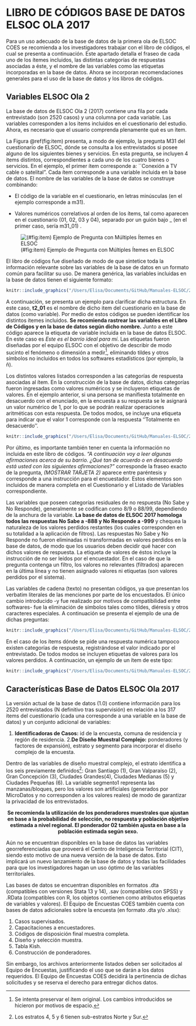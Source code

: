 # LIBRO DE CÓDIGOS BASE DE DATOS ELSOC OLA 2017

Para un uso adecuado de la base de datos de la primera ola de ELSOC COES se recomienda a los investigadores trabajar con el libro de códigos, el cual se presenta a continuación. Este apartado detalla el fraseo de cada uno de los ítemes incluidos, las distintas categorías de respuestas asociadas a éste, y el nombre de las variables como las etiquetas incorporadas en la base de datos. Ahora se incorporan recomendaciones generales para el uso de la base de datos y los libros de códigos.

## Variables ELSOC Ola 2

La base de datos de ELSOC Ola 2 (2017) contiene una fila por cada entrevistado (son 2520 casos) y una columna por cada variable. Las variables corresponden a los items incluidos en el cuestionario del estudio. Ahora, es necesario que el usuario comprenda plenamente qué es un ítem.

La Figura  \@ref(fig:item) presenta, a modo de ejemplo, la pregunta M31 del cuestionario de ELSOC, dónde se consulta a los entrevistados si posee alguno de los siguientes bienes y servicios. En esta pregunta, se incluyen 4 items distintos, correspondientes a cada uno de los cuatro bienes o servicios. En el ejemplo, el primer ítem corresponde a: ``Conexión a TV cable o satelital". Cada ítem corresponde a una variable incluida en la base de datos. El nombre de las variables de la base de datos se construye combinando:

- El código de la variable en el cuestionario, en letras minúsculas (en el ejemplo corresponde a m31).

- Valores numéricos correlativos al orden de los ítems, tal como aparecen en el cuestionario (01, 02, 03 y 04), separado por un guión bajo _ (en el primer caso, sería m31_01) .

![(#fig:item) Ejemplo de Pregunta con Múltiples Ítemes en ELSOC](/Users/Elisa/Documents/GitHub/Manuales-ELSOC/Imagenes/Figura_item.png)


El libro de códigos fue diseñado de modo de que sintetice toda la información relevante sobre las variables de la base de datos en un formato común para facilitar su uso. De manera genérica, las variables incluidas en la base de datos tienen el siguiente formato:

```r
knitr::include_graphics("/Users/Elisa/Documents/GitHub/Manuales-ELSOC/2016/imagenes/inst_var.png")
```


A continuación, se presenta un ejemplo para clarificar dicha estructura. En este caso, **t2_01** es el nombre de dicho item del cuestionario en la base de datos (como variable). Por medio de estos códigos se pueden identificar los distintos ítemes incluidos. **Se recomienda rastrear las variables en el Libro de Códigos y en la base de datos según dicho nombre.** Junto a este código aparece la etiqueta de variable incluida en la base de datos ELSOC. En este caso es *Este es el barrio ideal para mí*. Las etiquetas fueron diseñadas por el equipo ELSOC con el objetivo de describir de modo sucinto el fenómeno o dimensión a medir^[Se intenta preservar el ítem original. Los cambios introducidos se hicieron por motivos de espacio.], eliminando tildes y otros símbolos no incluidos en todos los softwares estadísticos (por ejemplo, la ñ).

Los distintos valores listados corresponden a las categorías de respuesta asociadas al ítem. En la construcción de la base de datos, dichas categorías fueron ingresadas como valores numéricos y se incluyeron etiquetas de valores. En el ejemplo anterior, si una persona se manifiesta totalmente en desacuerdo con el enunciado, en la encuesta a su respuesta se le asignará un valor numérico de 1, por lo que se podrán realizar operaciones aritméticas con esta respuesta. De todos modos, se incluye una etiqueta para indicar que el valor 1 corresponde con la respuesta ''Totalmente en desacuerdo''.

```r
knitr::include_graphics("/Users/Elisa/Documents/GitHub/Manuales-ELSOC/2016/imagenes/t2_01.png")
```

Por último, es importante también tener en cuenta la información no incluida en este libro de códigos. *"A continuación voy a leer algunas afirmaciones acerca de su barrio. ¿Qué tan de acuerdo o en desacuerdo está usted con las siguientes afirmaciones?"* corresponde la fraseo exacto de la pregunta, *(MOSTRAR TARJETA 2)* aparece entre paréntesis y corresponde a una instrucción para el encuestador. Estos elementos son incluidos de manera completa en el Cuestionario y el Listado de Variables correspondiente.

Las variables que poseen categorías residuales de no respuesta (No Sabe y No Responde), generalmente se codifican como 8/9 o 88/99, dependiendo de la anchura de la variable. **La base de datos de ELSOC 2017 homologa todos las respuestas No Sabe a -888 y No Responde a -999** y chequea la naturaleza de los valores perdidos restantes (los cuales corresponden en su totalidad a la aplicación de filtros). Las respuestas No Sabe y No Responde no fueron eliminadas ni transformadas en valores perdidos en la base de datos,  de modo que los usuarios deben decidir qué hacer con dichos valores de respuesta. La etiqueta de valores de éstos incluye la instrucción de no ser leídos por el encuestador. En el caso de que la pregunta contenga un filtro, los valores no relevantes (filtrados) aparecen en la última línea y no tienen asignado valores ni etiquetas (son valores perdidos por el sistema).

Las variables de cadena (texto) no presentan códigos, ya que presentan los verbatim literales de las menciones por parte de los encuestados. El único cambio introducido -y fue realizado por motivos de compatibilidad entre softwares- fue la eliminación de símbolos tales como tildes, diéresis y otros caracteres especiales. A continuación se presenta el ejemplo de una de dichas preguntas:

```r
knitr::include_graphics("/Users/Elisa/Documents/GitHub/Manuales-ELSOC/2016/imagenes/c12_09.png")
```

En el caso de los ítems dónde se pide una respuesta numérica tampoco existen categorías de respuesta, registrándose el valor indicado por el entrevistado. De todos modos se incluyen etiquetas de valores para los valores perdidos. A continuación, un ejemplo de un ítem de este tipo:

```r
knitr::include_graphics("/Users/Elisa/Documents/GitHub/Manuales-ELSOC/2016/imagenes/m37_01.png")
```


## Características Base de Datos ELSOC Ola 2017

La versión actual de la base de datos (1.0) contiene información  para los 2520 entrevistados (N definitivo tras supervisión) en relación a los 317 items del cuestionario (cada una corresponde a una variable en la base de datos) y un conjunto adicional de variables:


1. **Identificadoras de Casos:** id de la encuesta, comuna de residencia y región de residencia. 
2.**De Diseño Muestral Complejo:** ponderadores (y factores de expansión), estrato y segmento para incorporar el diseño complejo de la encuesta. 

Dentro de las variables de diseño muestral complejo, el estrato identifica a los seis previamente definidos^[Los estratos 4, 5 y 6 tienen sub-estratos Norte y Sur.]: Gran Santiago (1), Gran Valparaíso (2), Gran Concepción (3), Ciudades Grandes(4), Ciudades Medianas (5) y Ciudades Pequeñas (6). La variable segmento1 representa las manzanas/bloques, pero los valores son artificiales (generados por MicroDatos y no corresponden a los valores reales) de modo de garantizar la privacidad de los entrevistados.

<center>
**Se recomienda la utilización de los ponderadores muestrales que ajustan en base a la probabilidad de selección, no respuesta y población objetivo estimada a nivel regional. El ponderador 02 también ajusta en base a la población estimada según sexo.**
</center>

Aún no se encuentran disponibles en la base de datos las variables georreferenciadas que proveerá el Centro de Inteligencia Territorial (CIT), siendo esto motivo de una nueva versión de la base de datos. Esto implicará un nuevo lanzamiento de la base de datos y todas las facilidades para que los investigadores hagan un uso óptimo de las variables territoriales.

Las bases de datos se encuentran disponibles en formatos .dta (compatibles con versiones Stata 13 y 14), .sav (compatibles con SPSS) y .RData (compatibles con R, los objetos contienen como atributos etiquetas de variables y valores). El Equipo de Encuestas COES también cuenta con bases de datos adicionales sobre la encuesta (en formato .dta y/o .xlsx):

1. Casos supervisados.
2. Capacitaciones a encuestadores.
4. Códigos de disposición final muestra completa.
5. Diseño y selección muestra.
6. Tabla Kish.
7. Construcción de ponderadores.

Sin embargo, los archivos anteriormente listados deben ser solicitados al Equipo de Encuestas, justificando el uso que se darán a los datos requeridos. El Equipo de Encuestas COES decidirá la pertinencia de dichas solicitudes y se reserva el derecho para entregar dichos datos. 

